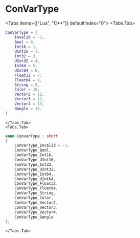 
# ConVarType

<Tabs items={["Lua", "C++"]} defaultIndex="0">
    <Tabs.Tab>
```lua
ConVarType = {
    Invalid = -1,
    Bool = 0,
    Int16 = 1,
    UInt16 = 2,
    Int32 = 3,
    UInt32 = 4,
    Int64 = 5,
    UInt64 = 6,
    Float32 = 7,
    Float64 = 8,
    String = 9,
    Color = 10,
    Vector2 = 11,
    Vector3 = 12,
    Vector4 = 13,
    Qangle = 14,
}
```
    </Tabs.Tab>
    <Tabs.Tab>
```cpp
enum ConvarType : short
{
    ConVarType_Invalid = -1,
    ConVarType_Bool,
    ConVarType_Int16,
    ConVarType_UInt16,
    ConVarType_Int32,
    ConVarType_UInt32,
    ConVarType_Int64,
    ConVarType_UInt64,
    ConVarType_Float32,
    ConVarType_Float64,
    ConVarType_String,
    ConVarType_Color,
    ConVarType_Vector2,
    ConVarType_Vector3,
    ConVarType_Vector4,
    ConVarType_Qangle
};
```
    </Tabs.Tab>
</Tabs>